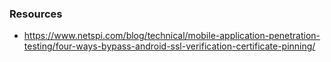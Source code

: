 ### Resources
- https://www.netspi.com/blog/technical/mobile-application-penetration-testing/four-ways-bypass-android-ssl-verification-certificate-pinning/